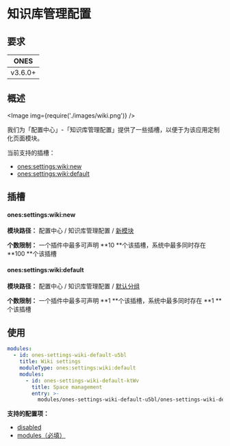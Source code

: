 
# 知识库管理配置

## 要求

|  ONES   |
| :-----: |
| v3.6.0+ |

## 概述

<Image img={require('./images/wiki.png')} />

我们为「配置中心」-「知识库管理配置」提供了一些插槽，以便于为该应用定制化页面模块。

当前支持的插槽：

- [ones:settings:wiki:new](#onessettingswikinew)
- [ones:settings:wiki:default](#onessettingswikidefault)

## 插槽

#### ones:settings:wiki:new

**模块路径：** 配置中心 / 知识库管理配置 / [新模块](../index.mdx#slot-hierarchy)

**个数限制：** 一个插件中最多可声明 **10 **个该插槽，系统中最多同时存在 **100 **个该插槽

#### ones:settings:wiki:default

**模块路径：** 配置中心 / 知识库管理配置 / [默认分组](../index.mdx#slot-hierarchy)

**个数限制：** 一个插件中最多可声明 **1 **个该插槽，系统中最多同时存在 **1 **个该插槽

## 使用

```yaml
modules:
  - id: ones-settings-wiki-default-u5bl
    title: Wiki settings
    moduleType: ones:settings:wiki:default
    modules:
      - id: ones-settings-wiki-default-ktWv
        title: Space management
        entry: >-
          modules/ones-settings-wiki-default-u5bl/ones-settings-wiki-default-ktWv/index.html
```

**支持的配置项：**

- [disabled](../../../../../reference/config/plugin.yaml#disabled)
- [modules（必填）](../../../../../reference/config/plugin.yaml#subModule)
